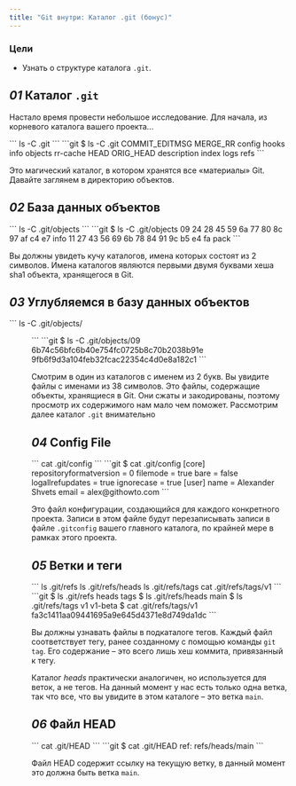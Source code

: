```yaml
---
title: "Git внутри: Каталог .git (бонус)"
---
```


### Цели

- Узнать о структуре каталога `.git`.

## _01_ Каталог `.git`

Настало время провести небольшое исследование. Для начала, из корневого каталога вашего проекта...

<Run>
```
ls -C .git
```
</Run>

<Output>
```git
$ ls -C .git
COMMIT_EDITMSG	MERGE_RR	config		hooks		info		objects		rr-cache
HEAD		ORIG_HEAD	description	index		logs		refs
```
</Output>

Это магический каталог, в котором хранятся все «материалы» Git. Давайте заглянем в директорию объектов.

## _02_ База данных объектов

<Run>
```
ls -C .git/objects
```
</Run>

<Output>
```git
$ ls -C .git/objects
09	24	28	45	59	6a	77	80	8c	97	af	c4	e7	info
11	27	43	56	69	6b	78	84	91	9c	b5	e4	fa	pack
```
</Output>

Вы должны увидеть кучу каталогов, имена которых состоят из 2 символов. Имена каталогов являются первыми двумя буквами хеша sha1 объекта, хранящегося в Git.

## _03_ Углубляемся в базу данных объектов

<Run>
```
ls -C .git/objects/<dir>
```
</Run>

<Output>
```git
$ ls -C .git/objects/09
6b74c56bfc6b40e754fc0725b8c70b2038b91e	9fb6f9d3a104feb32fcac22354c4d0e8a182c1
```
</Output>

Смотрим в один из каталогов с именем из 2 букв. Вы увидите файлы с именами из 38 символов. Это файлы, содержащие объекты, хранящиеся в Git. Они сжаты и закодированы, поэтому просмотр их содержимого нам мало чем поможет. Рассмотрим  далее каталог `.git` внимательно

## _04_ Config File

<Run>
```
cat .git/config
```
</Run>

<Output>
```git
$ cat .git/config
[core]
	repositoryformatversion = 0
	filemode = true
	bare = false
	logallrefupdates = true
	ignorecase = true
[user]
	name = Alexander Shvets
	email = alex@githowto.com
```
</Output>

Это файл конфигурации, создающийся для каждого конкретного проекта. Записи в этом файле будут перезаписывать записи в файле `.gitconfig` вашего главного каталога, по крайней мере в рамках этого проекта.

## _05_ Ветки и теги

<Run>
```
ls .git/refs
ls .git/refs/heads
ls .git/refs/tags
cat .git/refs/tags/v1
```
</Run>

<Output>
```git
$ ls .git/refs
heads
tags
$ ls .git/refs/heads
main
$ ls .git/refs/tags
v1
v1-beta
$ cat .git/refs/tags/v1
fa3c1411aa09441695a9e645d4371e8d749da1dc
```
</Output>

Вы должны узнавать файлы в подкаталоге тегов. Каждый файл соответствует тегу, ранее созданному с помощью команды `git tag`. Его содержание – это всего лишь хеш коммита, привязанный к тегу.

Каталог _heads_ практически аналогичен, но используется для веток, а не тегов. На данный момент у нас есть только одна ветка, так что все, что вы увидите в этом каталоге – это ветка `main`.

## _06_ Файл HEAD

<Run>
```
cat .git/HEAD
```
</Run>

<Output>
```git
$ cat .git/HEAD
ref: refs/heads/main
```
</Output>

Файл HEAD содержит ссылку на текущую ветку, в данный момент это должна быть ветка `main`.